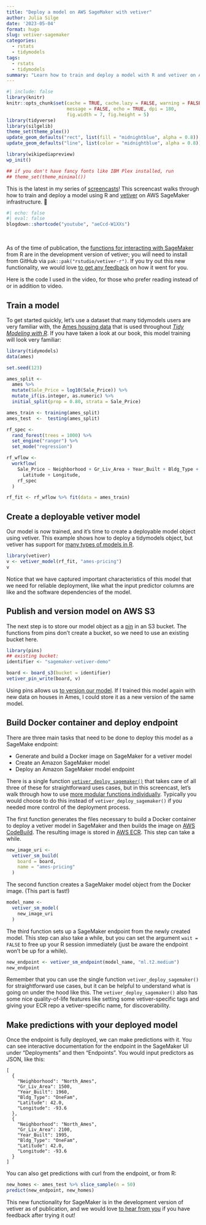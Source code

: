 ```yaml
---
title: "Deploy a model on AWS SageMaker with vetiver"
author: Julia Silge
date: '2023-05-04'
format: hugo
slug: vetiver-sagemaker
categories:
  - rstats
  - tidymodels
tags:
  - rstats
  - tidymodels
summary: "Learn how to train and deploy a model with R and vetiver on AWS SageMaker infrastructure."
---
```


```r
#| include: false
library(knitr)
knitr::opts_chunk$set(cache = TRUE, cache.lazy = FALSE, warning = FALSE, 
                      message = FALSE, echo = TRUE, dpi = 180,
                      fig.width = 7, fig.height = 5)
library(tidyverse)
library(silgelib)
theme_set(theme_plex())
update_geom_defaults("rect", list(fill = "midnightblue", alpha = 0.8))
update_geom_defaults("line", list(color = "midnightblue", alpha = 0.8))

library(wikipediapreview)
wp_init()

## if you don't have fancy fonts like IBM Plex installed, run
## theme_set(theme_minimal())
```

This is the latest in my series of [screencasts](https://www.youtube.com/juliasilge)! This screencast walks through how to train and deploy a model using R and [vetiver](https://vetiver.rstudio.com/) on AWS SageMaker infrastructure. 🏺

```r
#| echo: false
#| eval: false
blogdown::shortcode("youtube", "aeCcd-W1XXs")
```

</br>

As of the time of publication, the [functions for interacting with SageMaker](https://rstudio.github.io/vetiver-r/dev/reference/index.html#sagemaker) from R are in the development version of vetiver; you will need to install from GitHub via `pak::pak("rstudio/vetiver-r")`. If you try out this new functionality, we would love [to get any feedback](https://github.com/rstudio/vetiver-r/issues) on how it went for you.

Here is the code I used in the video, for those who prefer reading instead of or in addition to video.

## Train a model

To get started quickly, let's use a dataset that many tidymodels users are very familiar with, the [Ames housing data](https://modeldata.tidymodels.org/reference/ames.html) that is used throughout [_Tidy Modeling with R_](https://www.tmwr.org/). If you have taken a look at our book, this model training will look very familiar:

```r
library(tidymodels)
data(ames)

set.seed(123)

ames_split <- 
  ames %>%
  mutate(Sale_Price = log10(Sale_Price)) %>%
  mutate_if(is.integer, as.numeric) %>%
  initial_split(prop = 0.80, strata = Sale_Price)

ames_train <- training(ames_split)
ames_test  <-  testing(ames_split)

rf_spec <- 
  rand_forest(trees = 1000) %>% 
  set_engine("ranger") %>% 
  set_mode("regression")

rf_wflow <- 
  workflow(
    Sale_Price ~ Neighborhood + Gr_Liv_Area + Year_Built + Bldg_Type + 
      Latitude + Longitude,
    rf_spec
  )

rf_fit <- rf_wflow %>% fit(data = ames_train)
```

## Create a deployable vetiver model

Our model is now trained, and it's time to create a deployable model object using vetiver. This example shows how to deploy a tidymodels object, but vetiver has support for [many types of models in R](https://rstudio.github.io/vetiver-r/dev/).

```r
library(vetiver)
v <- vetiver_model(rf_fit, "ames-pricing")
v
```

Notice that we have captured important characteristics of this model that we need for reliable deployment, like what the input predictor columns are like and the software dependencies of the model.

## Publish and version model on AWS S3

The next step is to store our model object as a [pin](https://pins.rstudio.com/dev/) in an S3 bucket. The functions from pins don't create a bucket, so we need to use an existing bucket here.

```r
library(pins)
## existing bucket:
identifier <- "sagemaker-vetiver-demo"

board <- board_s3(bucket = identifier)
vetiver_pin_write(board, v)
```

Using pins allows us [to version our model](https://vetiver.rstudio.com/get-started/version.html). If I trained this model again with new data on houses in Ames, I could store it as a new version of the same model.

## Build Docker container and deploy endpoint

There are three main tasks that need to be done to deploy this model as a SageMake endpoint:

- Generate and build a Docker image on SageMaker for a vetiver model 
- Create an Amazon SageMaker model 
- Deploy an Amazon SageMaker model endpoint 

There is a single function [`vetiver_deploy_sagemaker()`](https://rstudio.github.io/vetiver-r/dev/reference/vetiver_deploy_sagemaker.html) that takes care of all three of these for straightforward uses cases, but in this screencast, let's walk through how to use [more modular functions individually](https://rstudio.github.io/vetiver-r/dev/reference/vetiver_sm_build.html). Typically you would choose to do this instead of `vetiver_deploy_sagemaker()` if you needed more control of the deployment process.

The first function generates the files necessary to build a Docker container to deploy a vetiver model in SageMaker and then builds the image on [AWS CodeBuild](https://aws.amazon.com/codebuild/). The resulting image is stored in [AWS ECR](https://aws.amazon.com/ecr/). This step can take a while.

```r
new_image_uri <- 
  vetiver_sm_build(
    board = board,
    name = "ames-pricing"
  )
```

The second function creates a SageMaker model object from the Docker image. (This part is fast!)

```r
model_name <- 
  vetiver_sm_model(
    new_image_uri
  )
```

The third function sets up a SageMaker endpoint from the newly created model. This step can also take a while, but you can set the argument `wait = FALSE` to free up your R session immediately (just be aware the endpoint won't be up for a while).

```r
new_endpoint <- vetiver_sm_endpoint(model_name, "ml.t2.medium")
new_endpoint
```

Remember that you can use the single function `vetiver_deploy_sagemaker()` for straightforward use cases, but it can be helpful to understand what is going on under the hood like this. The `vetiver_deploy_sagemaker()` also has some nice quality-of-life features like setting some vetiver-specific tags and giving your ECR repo a vetiver-specific name, for discoverability.

## Make predictions with your deployed model

Once the endpoint is fully deployed, we can make predictions with it. You can see interactive documentation for the endpoint in the SageMaker UI under "Deployments" and then "Endpoints". You would input predictors as JSON, like this:

```
[
  {
    "Neighborhood": "North_Ames",
    "Gr_Liv_Area": 1500,
    "Year_Built": 1960,
    "Bldg_Type": "OneFam",
    "Latitude": 42.0,
    "Longitude": -93.6
  },
  {
    "Neighborhood": "North_Ames",
    "Gr_Liv_Area": 2100,
    "Year_Built": 1995,
    "Bldg_Type": "OneFam",
    "Latitude": 42.0,
    "Longitude": -93.6
  } 
]
```

You can also get predictions with curl from the endpoint, or from R:

```r
new_homes <- ames_test %>% slice_sample(n = 50) 
predict(new_endpoint, new_homes)
```

This new functionality for SageMaker is in the development version of vetiver as of publication, and we would love [to hear from you](https://github.com/rstudio/vetiver-r/issues) if you have feedback after trying it out!
